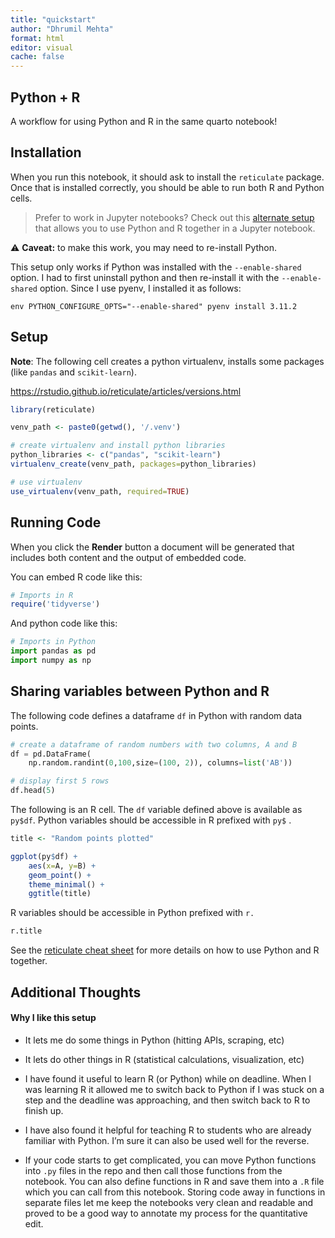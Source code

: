 ```yaml
---
title: "quickstart"
author: "Dhrumil Mehta"
format: html
editor: visual
cache: false
---
```


## Python + R

A workflow for using Python and R in the same quarto notebook!

## Installation

When you run this notebook, it should ask to install the `reticulate` package. Once that is installed correctly, you should be able to run both R and Python cells.

> Prefer to work in Jupyter notebooks? Check out this [alternate setup](https://github.com/dmil/jupyter-quickstart) that allows you to use Python and R together in a Jupyter notebook.

⚠️ **Caveat:** to make this work, you may need to re-install Python.

This setup only works if Python was installed with the `--enable-shared` option. I had to first uninstall python and then re-install it with the `--enable-shared` option. Since I use pyenv, I installed it as follows:

    env PYTHON_CONFIGURE_OPTS="--enable-shared" pyenv install 3.11.2

## Setup

**Note**: The following cell creates a python virtualenv, installs some packages (like `pandas` and `scikit-learn`).

<https://rstudio.github.io/reticulate/articles/versions.html>

```r

library(reticulate)

venv_path <- paste0(getwd(), '/.venv')

# create virtualenv and install python libraries
python_libraries <- c("pandas", "scikit-learn")
virtualenv_create(venv_path, packages=python_libraries)

# use virtualenv
use_virtualenv(venv_path, required=TRUE)

```

## Running Code

When you click the **Render** button a document will be generated that includes both content and the output of embedded code.

You can embed R code like this:

```r
# Imports in R
require('tidyverse')
```

And python code like this:

```python
# Imports in Python
import pandas as pd
import numpy as np
```

## Sharing variables between Python and R

The following code defines a dataframe `df` in Python with random data points.

```python
# create a dataframe of random numbers with two columns, A and B
df = pd.DataFrame(
    np.random.randint(0,100,size=(100, 2)), columns=list('AB'))

# display first 5 rows
df.head(5)

```

The following is an R cell. The `df` variable defined above is available as `py$df`. Python variables should be accessible in R prefixed with `py$` .

```r
title <- "Random points plotted"

ggplot(py$df) +
    aes(x=A, y=B) +
    geom_point() +
    theme_minimal() +
    ggtitle(title)
```

R variables should be accessible in Python prefixed with `r.`

```python
r.title
```

See the [reticulate cheat sheet](https://ugoproto.github.io/ugo_r_doc/pdf/reticulate.pdf) for more details on how to use Python and R together.

## Additional Thoughts

#### Why I like this setup

-   It lets me do some things in Python (hitting APIs, scraping, etc)

-   It lets do other things in R (statistical calculations, visualization, etc)

-   I have found it useful to learn R (or Python) while on deadline. When I was learning R it allowed me to switch back to Python if I was stuck on a step and the deadline was approaching, and then switch back to R to finish up.

-   I have also found it helpful for teaching R to students who are already familiar with Python. I'm sure it can also be used well for the reverse.

```{=html}
<!-- -->
```
-   If your code starts to get complicated, you can move Python functions into `.py` files in the repo and then call those functions from the notebook. You can also define functions in R and save them into a `.R` file which you can call from this notebook. Storing code away in functions in separate files let me keep the notebooks very clean and readable and proved to be a good way to annotate my process for the quantitative edit.
